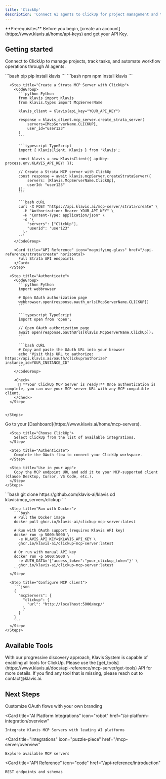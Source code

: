 ```yaml
---
title: 'ClickUp'
description: 'Connect AI agents to ClickUp for project management and task tracking'
---
```


<Info>
  **Prerequisites**
  Before you begin, [create an account](https://www.klavis.ai/home/api-keys) and get your API Key.
</Info>

## Getting started

Connect to ClickUp to manage projects, track tasks, and automate workflow operations through AI agents.

<Tabs>
  <Tab title="API">
    <Steps>
      <Step title="Install the SDKs (optional)">
        <CodeGroup>
          ```bash pip
          pip install klavis
          ```
          ```bash npm
          npm install klavis
          ```
        </CodeGroup>
      </Step>
      
      <Step title="Create a Strata MCP Server with ClickUp">
        <CodeGroup>
          ```python Python
          from klavis import Klavis
          from klavis.types import McpServerName
          
          klavis_client = Klavis(api_key="YOUR_API_KEY")
          
          response = klavis_client.mcp_server.create_strata_server(
              servers=[McpServerName.CLICKUP],
              user_id="user123"
          )
          ```
          
          ```typescript TypeScript
          import { KlavisClient, Klavis } from 'klavis';
          
          const klavis = new KlavisClient({ apiKey: process.env.KLAVIS_API_KEY! });
          
          // Create a Strata MCP server with ClickUp
          const response = await klavis.mcpServer.createStrataServer({
              servers: [Klavis.McpServerName.ClickUp],
              userId: "user123"
          });
          ```
          
          ```bash cURL
          curl -X POST "https://api.klavis.ai/mcp-server/strata/create" \
            -H "Authorization: Bearer YOUR_API_KEY" \
            -H "Content-Type: application/json" \
            -d '{
              "servers": ["ClickUp"],
              "userId": "user123"
            }'
          ```
        </CodeGroup>

        <Card title="API Reference" icon="magnifying-glass" href="/api-reference/strata/create" horizontal>
          Full Strata API endpoints
        </Card>
      </Step>
      
      <Step title="Authenticate">
        <CodeGroup>
          ```python Python
          import webbrowser
          
          # Open OAuth authorization page
          webbrowser.open(response.oauth_urls[McpServerName.CLICKUP])
          ```
          
          ```typescript TypeScript
          import open from 'open';
          
          // Open OAuth authorization page
          await open(response.oauthUrls[Klavis.McpServerName.ClickUp]);
          ```
          
          ```bash cURL
          # Copy and paste the OAuth URL into your browser
          echo "Visit this URL to authorize: https://api.klavis.ai/oauth/clickup/authorize?instance_id=YOUR_INSTANCE_ID"
          ```
        </CodeGroup>
        
        <Check>
          🎉 **Your ClickUp MCP Server is ready!** Once authentication is complete, you can use your MCP server URL with any MCP-compatible client.
        </Check>
      </Step>
      

    </Steps>
  </Tab>
  
  <Tab title="UI">
    <Steps>
      <Step title="Open Dashboard">
        Go to your [Dashboard](https://www.klavis.ai/home/mcp-servers).
      </Step>
      
      <Step title="Choose ClickUp">
        Select ClickUp from the list of available integrations.
      </Step>
      
      <Step title="Authenticate">
        Complete the OAuth flow to connect your ClickUp workspace.
      </Step>
      
      <Step title="Use in your app">
        Copy the MCP endpoint URL and add it to your MCP-supported client (Claude Desktop, Cursor, VS Code, etc.).
      </Step>
    </Steps>
  </Tab>
  
  <Tab title="Open Source">
    <Steps>
      <Step title="Clone repository (for developers to build from source)">
        ```bash
        git clone https://github.com/klavis-ai/klavis
        cd klavis/mcp_servers/clickup
        ```
      </Step>
      
      <Step title="Run with Docker">
        ```bash
        # Pull the Docker image
        docker pull ghcr.io/klavis-ai/clickup-mcp-server:latest
        
        # Run with OAuth support (requires Klavis API key)
        docker run -p 5000:5000 \
          -e KLAVIS_API_KEY=$KLAVIS_API_KEY \
          ghcr.io/klavis-ai/clickup-mcp-server:latest
        
        # Or run with manual API key
        docker run -p 5000:5000 \
          -e AUTH_DATA='{"access_token":"your_clickup_token"}' \
          ghcr.io/klavis-ai/clickup-mcp-server:latest
        ```
      </Step>
      
      <Step title="Configure MCP client">
        ```json
        {
          "mcpServers": {
            "clickup": {
              "url": "http://localhost:5000/mcp/"
            }
          }
        }
        ```
      </Step>
    </Steps>
  </Tab>
</Tabs>

## Available Tools

<Tip>
With our progressive discovery approach, Klavis System is capable of enabling all tools for ClickUp. Please use the [get_tools](https://www.klavis.ai/docs/api-reference/mcp-server/get-tools) API for more details. If you find any tool that is missing, please reach out to contact@klavis.ai.
</Tip>

## Next Steps

<CardGroup>
  <Card
    title="White-label Authentication"
    icon="palette"
    href="/auth/white-label"
  >
    Customize OAuth flows with your own branding
  </Card>
  
  <Card
    title="AI Platform Integrations"
    icon="robot"
    href="/ai-platform-integration/overview"
  >
    Integrate Klavis MCP Servers with leading AI platforms
  </Card>
  
  <Card
    title="Integrations"
    icon="puzzle-piece"
    href="/mcp-server/overview"
  >
    Explore available MCP servers
  </Card>
  
  <Card
    title="API Reference"
    icon="code"
    href="/api-reference/introduction"
  >
    REST endpoints and schemas
  </Card>
</CardGroup> 
